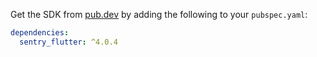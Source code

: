 Get the SDK from [pub.dev](https://pub.dev/packages/sentry_flutter) by adding the following to your `pubspec.yaml`:

```yml {filename:pubspec.yaml}
dependencies:
  sentry_flutter: ^4.0.4
```
